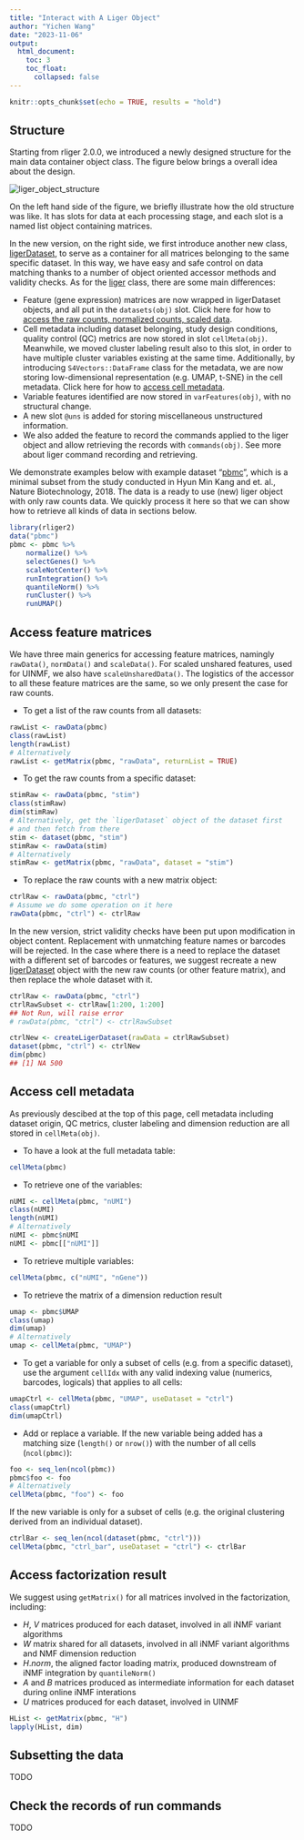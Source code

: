 ```yaml
---
title: "Interact with A Liger Object"
author: "Yichen Wang"
date: "2023-11-06"
output:
  html_document: 
    toc: 3
    toc_float:
      collapsed: false
---
```


```r
knitr::opts_chunk$set(echo = TRUE, results = "hold")
```

## Structure

Starting from rliger 2.0.0, we introduced a newly designed structure for the main data container object class. The figure below brings a overall idea about the design.

![liger_object_structure](img/liger_class_structure.png)\

On the left hand side of the figure, we briefly illustrate how the old structure was like. It has slots for data at each processing stage, and each slot is a named list object containing matrices. 

In the new version, on the right side, we first introduce another new class, [ligerDataset](../reference/ligerDataset-class.html), to serve as a container for all matrices belonging to the same specific dataset. In this way, we have easy and safe control on data matching thanks to a number of object oriented accessor methods and validity checks. As for the [liger](../reference/liger-class.html) class, there are some main differences:

- Feature (gene expression) matrices are now wrapped in ligerDataset objects, and all put in the `datasets(obj)` slot. Click here for how to [access the raw counts, normalized counts, scaled data](#access-feature-matrices).
- Cell metadata including dataset belonging, study design conditions, quality control (QC) metrics are now stored in slot `cellMeta(obj)`. Meanwhile, we moved cluster labeling result also to this slot, in order to have multiple cluster variables existing at the same time. Additionally, by introducing `S4Vectors::DataFrame` class for the metadata, we are now storing low-dimensional representation (e.g. UMAP, t-SNE) in the cell metadata. Click here for how to [access cell metadata](#access-cell-metadata).
- Variable features identified are now stored in `varFeatures(obj)`, with no structural change.
- A new slot `@uns` is added for storing miscellaneous unstructured information.
- We also added the feature to record the commands applied to the liger object and allow retrieving the records with `commands(obj)`. See more about liger command recording and retrieving.

We demonstrate examples below with example dataset "[pbmc](../reference/pbmc.html)", which is a minimal subset from the study conducted in Hyun Min Kang and et. al., Nature Biotechnology, 2018. The data is a ready to use (new) liger object with only raw counts data. We quickly process it here so that we can show how to retrieve all kinds of data in sections below.

```R
library(rliger2)
data("pbmc")
pbmc <- pbmc %>%
    normalize() %>%
    selectGenes() %>%
    scaleNotCenter() %>%
    runIntegration() %>%
    quantileNorm() %>%
    runCluster() %>%
    runUMAP()
```

## Access feature matrices

We have three main generics for accessing feature matrices, namingly `rawData()`, `normData()` and `scaleData()`. For scaled unshared features, used for UINMF, we also have `scaleUnsharedData()`. The logistics of the accessor to all these feature matrices are the same, so we only present the case for raw counts.

- To get a list of the raw counts from all datasets:

```R
rawList <- rawData(pbmc)
class(rawList)
length(rawList)
# Alternatively
rawList <- getMatrix(pbmc, "rawData", returnList = TRUE)
```

- To get the raw counts from a specific dataset:

```R
stimRaw <- rawData(pbmc, "stim")
class(stimRaw)
dim(stimRaw)
# Alternatively, get the `ligerDataset` object of the dataset first
# and then fetch from there
stim <- dataset(pbmc, "stim")
stimRaw <- rawData(stim)
# Alternatively
stimRaw <- getMatrix(pbmc, "rawData", dataset = "stim")
```

- To replace the raw counts with a new matrix object:

```R
ctrlRaw <- rawData(pbmc, "ctrl")
# Assume we do some operation on it here
rawData(pbmc, "ctrl") <- ctrlRaw
```

In the new version, strict validity checks have been put upon modification in object content. Replacement with unmatching feature names or barcodes will be rejected. In the case where there is a need to replace the dataset with a different set of barcodes or features, we suggest recreate a new [ligerDataset](../reference/ligerDataset-class.html) object with the new raw counts (or other feature matrix), and then replace the whole dataset with it.

```R
ctrlRaw <- rawData(pbmc, "ctrl")
ctrlRawSubset <- ctrlRaw[1:200, 1:200]
## Not Run, will raise error
# rawData(pbmc, "ctrl") <- ctrlRawSubset
```

```R
ctrlNew <- createLigerDataset(rawData = ctrlRawSubset)
dataset(pbmc, "ctrl") <- ctrlNew
dim(pbmc)
## [1] NA 500
```

## Access cell metadata

As previously descibed at the top of this page, cell metadata including dataset origin, QC metrics, cluster labeling and dimension reduction are all stored in `cellMeta(obj)`.

- To have a look at the full metadata table:

```R
cellMeta(pbmc)
```

- To retrieve one of the variables:

```R
nUMI <- cellMeta(pbmc, "nUMI")
class(nUMI)
length(nUMI)
# Alternatively
nUMI <- pbmc$nUMI
nUMI <- pbmc[["nUMI"]]
```

- To retrieve multiple variables:

```R
cellMeta(pbmc, c("nUMI", "nGene"))
```

- To retrieve the matrix of a dimension reduction result

```R
umap <- pbmc$UMAP
class(umap)
dim(umap)
# Alternatively
umap <- cellMeta(pbmc, "UMAP")
```

- To get a variable for only a subset of cells (e.g. from a specific dataset), use the argument `cellIdx` with any valid indexing value (numerics, barcodes, logicals) that applies to all cells:

```R
umapCtrl <- cellMeta(pbmc, "UMAP", useDataset = "ctrl")
class(umapCtrl)
dim(umapCtrl)
```

- Add or replace a variable. If the new variable being added has a matching size (`length()` or `nrow()`) with the number of all cells (`ncol(pbmc)`):

```R
foo <- seq_len(ncol(pbmc))
pbmc$foo <- foo
# Alternatively
cellMeta(pbmc, "foo") <- foo
```

If the new variable is only for a subset of cells (e.g. the original clustering derived from an individual dataset).

```R
ctrlBar <- seq_len(ncol(dataset(pbmc, "ctrl")))
cellMeta(pbmc, "ctrl_bar", useDataset = "ctrl") <- ctrlBar
```

## Access factorization result

We suggest using `getMatrix()` for all matrices involved in the factorization, including:

- $H$, $V$ matrices produced for each dataset, involved in all iNMF variant algorithms
- $W$ matrix shared for all datasets, involved in all iNMF variant algorithms and NMF dimension reduction
- $H.norm$, the aligned factor loading matrix, produced downstream of iNMF integration by `quantileNorm()`
- $A$ and $B$ matrices produced as intermediate information for each dataset during online iNMF interations 
- $U$ matrices produced for each dataset, involved in UINMF

```R
HList <- getMatrix(pbmc, "H")
lapply(HList, dim)
```

## Subsetting the data

TODO

## Check the records of run commands

TODO


